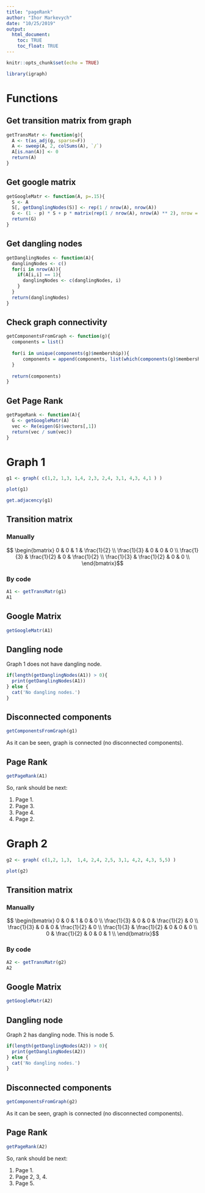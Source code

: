 ---
title: "pageRank"
author: "Ihor Markevych"
date: "10/25/2019"
output: 
  html_document:
    toc: TRUE
    toc_float: TRUE
---

```{r setup, include=FALSE}
knitr::opts_chunk$set(echo = TRUE)

library(igraph)
```

# Functions

## Get transition matrix from graph

```{r}
getTransMatr <- function(g){
  A <- t(as_adj(g, sparse=F))
  A <- sweep(A, 2, colSums(A), `/`)
  A[is.nan(A)] <- 0
  return(A)
}
```

## Get google matrix

```{r}
getGoogleMatr <- function(A, p=.15){
  S <- A
  S[, getDanglingNodes(S)] <- rep(1 / nrow(A), nrow(A))
  G <- (1 - p) * S + p * matrix(rep(1 / nrow(A), nrow(A) ** 2), nrow = nrow(A))
  return(G)
}
```

## Get dangling nodes

```{r}
getDanglingNodes <- function(A){
  danglingNodes <- c()
  for(i in nrow(A)){
    if(A[i,i] == 1){
      danglingNodes <- c(danglingNodes, i)
    }
  }
  return(danglingNodes)
}
```

## Check graph connectivity

```{r}
getComponentsFromGraph <- function(g){
  components = list()
  
  for(i in unique(components(g)$membership)){
      components = append(components, list(which(components(g)$membership == i)))
  }
  
  return(components)
}
```

## Get Page Rank

```{r}
getPageRank <- function(A){
  G <- getGoogleMatr(A)
  vec <- Re(eigen(G)$vectors[,1])
  return(vec / sum(vec))  
}
```

# Graph 1

```{r}
g1 <- graph( c(1,2, 1,3, 1,4, 2,3, 2,4, 3,1, 4,3, 4,1 ) )

plot(g1)

get.adjacency(g1)
```

##  Transition matrix

### Manually

$$ \begin{bmatrix}
0 & 0 & 1 & \frac{1}{2} \\
\frac{1}{3} & 0 & 0 & 0 \\
\frac{1}{3} & \frac{1}{2} & 0 & \frac{1}{2} \\
\frac{1}{3} & \frac{1}{2} & 0 & 0 \\
\end{bmatrix}$$

### By code

```{r}
A1 <- getTransMatr(g1)
A1
```

## Google Matrix

```{r}
getGoogleMatr(A1)
```

##  Dangling node

Graph 1 does not have dangling node.

```{r}
if(length(getDanglingNodes(A1)) > 0){
  print(getDanglingNodes(A1))
} else {
  cat('No dangling nodes.')
}
```

## Disconnected components

```{r}
getComponentsFromGraph(g1)
```

As it can be seen, graph is connected (no disconnected components).


## Page Rank

```{r}
getPageRank(A1)
```

So, rank should be next: 

1. Page 1.
1. Page 3.
1. Page 4.
1. Page 2.

# Graph 2

```{r}
g2 <- graph( c(1,2, 1,3,  1,4, 2,4, 2,5, 3,1, 4,2, 4,3, 5,5) )

plot(g2)
```

##  Transition matrix

### Manually

$$ \begin{bmatrix}
0 & 0 & 1 & 0 & 0 \\
\frac{1}{3} & 0 & 0 & \frac{1}{2} & 0 \\
\frac{1}{3} & 0 & 0 & \frac{1}{2} & 0 \\
\frac{1}{3} & \frac{1}{2} & 0 & 0 & 0 \\
0 & \frac{1}{2} & 0 & 0 & 1 \\
\end{bmatrix}$$

### By code

```{r}
A2 <- getTransMatr(g2)
A2
```

## Google Matrix

```{r}
getGoogleMatr(A2)
```

##  Dangling node

Graph 2 has dangling node. This is node 5.

```{r}
if(length(getDanglingNodes(A2)) > 0){
  print(getDanglingNodes(A2))
} else {
  cat('No dangling nodes.')
}
```

## Disconnected components

```{r}
getComponentsFromGraph(g2)
```

As it can be seen, graph is connected (no disconnected components).


## Page Rank

```{r}
getPageRank(A2)
```

So, rank should be next: 

1. Page 1.
1. Page 2, 3, 4.
1. Page 5.